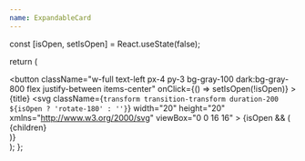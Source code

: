 ```yaml
---
name: ExpandableCard
---
```


  const [isOpen, setIsOpen] = React.useState(false);

  return (
    <div className="border border-gray-300 dark:border-gray-600 rounded-md my-4">
      <button
        className="w-full text-left px-4 py-3 bg-gray-100 dark:bg-gray-800 flex justify-between items-center"
        onClick={() => setIsOpen(!isOpen)}
      >
        <span className="font-medium text-base">{title}</span>
        <svg
          className={`transform transition-transform duration-200 ${isOpen ? 'rotate-180' : ''}`}
          width="20"
          height="20"
          xmlns="http://www.w3.org/2000/svg"
          viewBox="0 0 16 16"
        >
          <path
            fillRule="evenodd"
            d="M1.646 4.646a.5.5 0 0 1 .708 0L8 10.293l5.646-5.647a.5.5 0 0 1 .708.708l-6 6a.5.5 0 0 1-.708 0l-6-6a.5.5 0 0 1 0-.708z"
          />
        </svg>
      </button>
      {isOpen && (
        <div className="px-4 py-3 bg-white dark:bg-gray-900 border-t border-gray-200 dark:border-gray-700">
          {children}
        </div>
      )}
    </div>
  );
};
